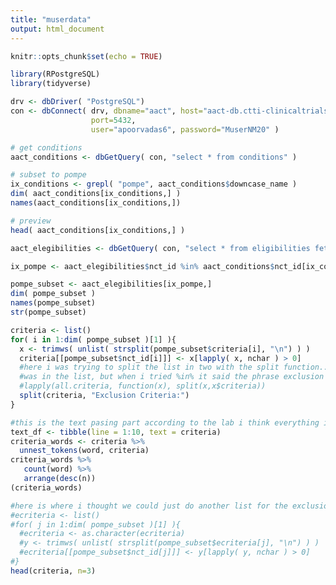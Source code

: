 ```yaml
---
title: "muserdata"
output: html_document
---
```


```r
knitr::opts_chunk$set(echo = TRUE)

```

```r
library(RPostgreSQL)
library(tidyverse)

drv <- dbDriver( "PostgreSQL")
con <- dbConnect( drv, dbname="aact", host="aact-db.ctti-clinicaltrials.org",
                  port=5432, 
                  user="apoorvadas6", password="MuserNM20" )

# get conditions
aact_conditions <- dbGetQuery( con, "select * from conditions" )

# subset to pompe
ix_conditions <- grepl( "pompe", aact_conditions$downcase_name )
dim( aact_conditions[ix_conditions,] )
names(aact_conditions[ix_conditions,])

# preview
head( aact_conditions[ix_conditions,] )

aact_elegibilities <- dbGetQuery( con, "select * from eligibilities fetch first 150000 rows only" )

ix_pompe <- aact_elegibilities$nct_id %in% aact_conditions$nct_id[ix_conditions]

pompe_subset <- aact_elegibilities[ix_pompe,]
dim( pompe_subset )
names(pompe_subset)
str(pompe_subset)

criteria <- list()
for( i in 1:dim( pompe_subset )[1] ){
  x <- trimws( unlist( strsplit(pompe_subset$criteria[i], "\n") ) )
  criteria[[pompe_subset$nct_id[i]]] <- x[lapply( x, nchar ) > 0]
  #here i was trying to split the list in two with the split function...i tried to locate where "exclusion criteria" 
  #was in the list, but when i tried %in% it said the phrase exclusion criteria wasn't in the criteria list at all which makes no sense
  #lapply(all.criteria, function(x), split(x,x$criteria))
  split(criteria, "Exclusion Criteria:")
}

#this is the text pasing part according to the lab i think everything is right except for the tibble line but i could be wrong
text_df <- tibble(line = 1:10, text = criteria)
criteria_words <- criteria %>%
  unnest_tokens(word, criteria)
criteria_words %>%
   count(word) %>%
   arrange(desc(n))
(criteria_words)

#here is where i thought we could just do another list for the exclusion criteria but even though its literally the same this portion doesn't compile
#ecriteria <- list()
#for( j in 1:dim( pompe_subset )[1] ){
  #ecriteria <- as.character(ecriteria)
  #y <- trimws( unlist( strsplit(pompe_subset$ecriteria[j], "\n") ) )
  #ecriteria[[pompe_subset$nct_id[j]]] <- y[lapply( y, nchar ) > 0]
#}
head(criteria, n=3)

```

